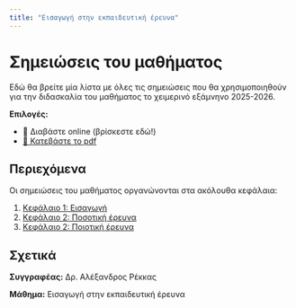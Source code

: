 ```yaml
---
title: "Εισαγωγή στην εκπαιδευτική έρευνα"
---
```


# Σημειώσεις του μαθήματος

Εδώ θα βρείτε μία λίστα με όλες τις σημειώσεις που θα χρησιμοποιηθούν για την διδασκαλία του μαθήματος το χειμερινό
εξάμνηνο 2025-2026.

**Επιλογές:**

- 📖 Διαβάστε online (βρίσκεστε εδώ!)
- [📄 Κατεβάστε το pdf](notes/print.pdf)

## Περιεχόμενα

Οι σημειώσεις του μαθήματος οργανώνονται στα ακόλουθα κεφάλαια:

1. [Κεφάλαιο 1: Εισαγωγή](notes/chapter-01.qmd)
1. [Κεφάλαιο 2: Ποσοτική έρευνα](notes/chapter-02.qmd)
1. [Κεφάλαιο 2: Ποιοτική έρευνα](notes/chapter-03.qmd)

## Σχετικά

**Συγγραφέας:** Δρ. Αλέξανδρος Ρέκκας

**Μάθημα:** Εισαγωγή στην εκπαιδευτική έρευνα
